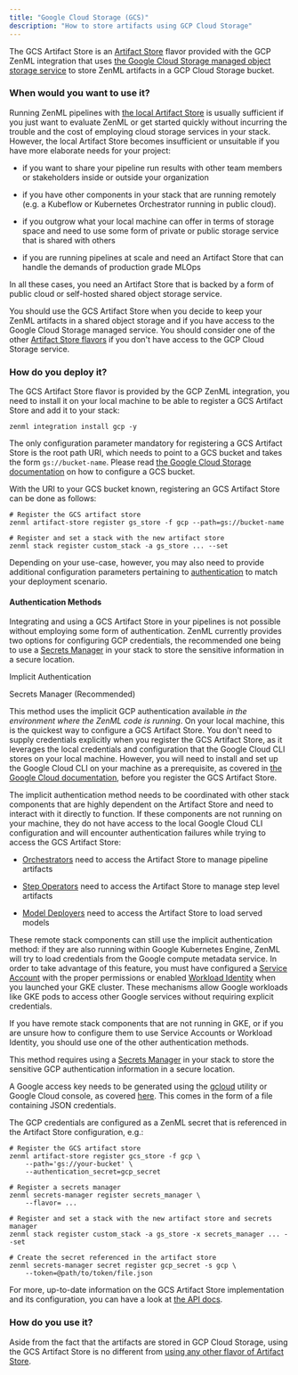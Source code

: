 ```yaml
---
title: "Google Cloud Storage (GCS)"
description: "How to store artifacts using GCP Cloud Storage"
---
```


The GCS Artifact Store is an [Artifact Store](/component-gallery/artifact-stores) flavor provided with the GCP ZenML integration that uses [the Google Cloud Storage managed object storage service](https://cloud.google.com/storage/docs/introduction) to store ZenML artifacts in a GCP Cloud Storage bucket.

### When would you want to use it?

Running ZenML pipelines with [the local Artifact Store](/component-gallery/artifact-stores/local) is usually sufficient if you just want to evaluate ZenML or get started quickly without incurring the trouble and the cost of employing cloud storage services in your stack. However, the local Artifact Store becomes insufficient or unsuitable if you have more elaborate needs for your project:

* if you want to share your pipeline run results with other team members or stakeholders inside or outside your organization

* if you have other components in your stack that are running remotely (e.g. a Kubeflow or Kubernetes Orchestrator running in public cloud).

* if you outgrow what your local machine can offer in terms of storage space and need to use some form of private or public storage service that is shared with others

* if you are running pipelines at scale and need an Artifact Store that can handle the demands of production grade MLOps

In all these cases, you need an Artifact Store that is backed by a form of public cloud or self-hosted shared object storage service.

You should use the GCS Artifact Store when you decide to keep your ZenML artifacts in a shared object storage and if you have access to the Google Cloud Storage managed service. You should consider one of the other [Artifact Store flavors](/component-gallery/artifact-stores#artifact-store-flavors) if you don't have access to the GCP Cloud Storage service.

### How do you deploy it?

The GCS Artifact Store flavor is provided by the GCP ZenML integration, you need to install it on your local machine to be able to register a GCS Artifact Store and add it to your stack:

```
zenml integration install gcp -y
```

The only configuration parameter mandatory for registering a GCS Artifact Store is the root path URI, which needs to point to a GCS bucket and takes the form `gs://bucket-name`. Please read [the Google Cloud Storage documentation](https://cloud.google.com/storage/docs/creating-buckets) on how to configure a GCS bucket.

With the URI to your GCS bucket known, registering an GCS Artifact Store can be done as follows:

```
# Register the GCS artifact store
zenml artifact-store register gs_store -f gcp --path=gs://bucket-name

# Register and set a stack with the new artifact store
zenml stack register custom_stack -a gs_store ... --set
```

Depending on your use-case, however, you may also need to provide additional configuration parameters pertaining to [authentication](/component-gallery/artifact-stores/gcloud-gcs#authentication-methods) to match your deployment scenario.

#### Authentication Methods

Integrating and using a GCS Artifact Store in your pipelines is not possible without employing some form of authentication. ZenML currently provides two options for configuring GCP credentials, the recommended one being to use a [Secrets Manager](/component-gallery/secrets-managers) in your stack to store the sensitive information in a secure location.

Implicit Authentication

Secrets Manager (Recommended)

This method uses the implicit GCP authentication available _in the environment where the ZenML code is running_. On your local machine, this is the quickest way to configure a GCS Artifact Store. You don't need to supply credentials explicitly when you register the GCS Artifact Store, as it leverages the local credentials and configuration that the Google Cloud CLI stores on your local machine. However, you will need to install and set up the Google Cloud CLI on your machine as a prerequisite, as covered in [the Google Cloud documentation](https://cloud.google.com/sdk/docs/install-sdk), before you register the GCS Artifact Store.

The implicit authentication method needs to be coordinated with other stack components that are highly dependent on the Artifact Store and need to interact with it directly to function. If these components are not running on your machine, they do not have access to the local Google Cloud CLI configuration and will encounter authentication failures while trying to access the GCS Artifact Store:

* [Orchestrators](/component-gallery/orchestrators) need to access the Artifact Store to manage pipeline artifacts

* [Step Operators](/component-gallery/step-operators) need to access the Artifact Store to manage step level artifacts

* [Model Deployers](/component-gallery/model-deployers) need to access the Artifact Store to load served models

These remote stack components can still use the implicit authentication method: if they are also running within Google Kubernetes Engine, ZenML will try to load credentials from the Google compute metadata service. In order to take advantage of this feature, you must have configured a [Service Account](https://cloud.google.com/kubernetes-engine/docs/tutorials/authenticating-to-cloud-platform) with the proper permissions or enabled [Workload Identity](https://cloud.google.com/kubernetes-engine/docs/how-to/workload-identity) when you launched your GKE cluster. These mechanisms allow Google workloads like GKE pods to access other Google services without requiring explicit credentials.

If you have remote stack components that are not running in GKE, or if you are unsure how to configure them to use Service Accounts or Workload Identity, you should use one of the other authentication methods.

This method requires using a [Secrets Manager](/component-gallery/secrets-managers) in your stack to store the sensitive GCP authentication information in a secure location.

A Google access key needs to be generated using the [gcloud](https://cloud.google.com/sdk/docs/) utility or Google Cloud console, as covered [here](https://cloud.google.com/docs/authentication/getting-started#creating%5Fa%5Fservice%5Faccount). This comes in the form of a file containing JSON credentials.

The GCP credentials are configured as a ZenML secret that is referenced in the Artifact Store configuration, e.g.:

```
# Register the GCS artifact store
zenml artifact-store register gcs_store -f gcp \
    --path='gs://your-bucket' \
    --authentication_secret=gcp_secret

# Register a secrets manager
zenml secrets-manager register secrets_manager \
    --flavor= ...

# Register and set a stack with the new artifact store and secrets manager
zenml stack register custom_stack -a gs_store -x secrets_manager ... --set

# Create the secret referenced in the artifact store
zenml secrets-manager secret register gcp_secret -s gcp \
    --token=@path/to/token/file.json
```

For more, up-to-date information on the GCS Artifact Store implementation and its configuration, you can have a look at [the API docs](https://apidocs.zenml.io/latest/integration%5Fcode%5Fdocs/integrations-gcp/#zenml.integrations.gcp.artifact%5Fstores.gcp%5Fartifact%5Fstore).

### How do you use it?

Aside from the fact that the artifacts are stored in GCP Cloud Storage, using the GCS Artifact Store is no different from [using any other flavor of Artifact Store](/component-gallery/artifact-stores#how-to-use-it).
